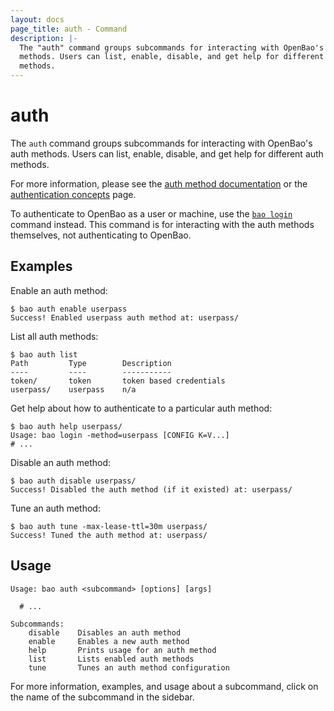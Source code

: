 ```yaml
---
layout: docs
page_title: auth - Command
description: |-
  The "auth" command groups subcommands for interacting with OpenBao's auth
  methods. Users can list, enable, disable, and get help for different auth
  methods.
---
```


# auth

The `auth` command groups subcommands for interacting with OpenBao's auth methods.
Users can list, enable, disable, and get help for different auth methods.

For more information, please see the [auth method
documentation](/vault/docs/auth) or the [authentication
concepts](/vault/docs/concepts/auth) page.

To authenticate to OpenBao as a user or machine, use the [`bao login`](/vault/docs/commands/login) command instead. This command is for
interacting with the auth methods themselves, not authenticating to OpenBao.

## Examples

Enable an auth method:

```shell-session
$ bao auth enable userpass
Success! Enabled userpass auth method at: userpass/
```

List all auth methods:

```shell-session
$ bao auth list
Path         Type        Description
----         ----        -----------
token/       token       token based credentials
userpass/    userpass    n/a
```

Get help about how to authenticate to a particular auth method:

```shell-session
$ bao auth help userpass/
Usage: bao login -method=userpass [CONFIG K=V...]
# ...
```

Disable an auth method:

```shell-session
$ bao auth disable userpass/
Success! Disabled the auth method (if it existed) at: userpass/
```

Tune an auth method:

```shell-session
$ bao auth tune -max-lease-ttl=30m userpass/
Success! Tuned the auth method at: userpass/
```

## Usage

```text
Usage: bao auth <subcommand> [options] [args]

  # ...

Subcommands:
    disable    Disables an auth method
    enable     Enables a new auth method
    help       Prints usage for an auth method
    list       Lists enabled auth methods
    tune       Tunes an auth method configuration
```

For more information, examples, and usage about a subcommand, click on the name
of the subcommand in the sidebar.
